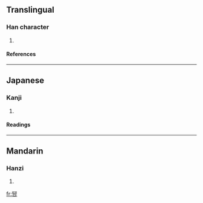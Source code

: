 ==Translingual==
===Han character===
{{Han char|rn=30|rad=口|as=07|sn=10|four=|canj=一水口 (MER)}}
# {{defn|Han}}
====References====
{{Han ref|kx=0193.051|dkj=03746|dj=0413.150|hdz=10627.090|uh=5518|ud=21784}}
----
==Japanese==
===Kanji===
{{ja-kanji|grade=|rs=口07}}
# {{defn|Japanese}} 
====Readings====
{{ja-readings|on=[[けい]] (kei)|kun=}}
----
==Mandarin==
===Hanzi===
{{cmn-hanzi|pin=[[qǐ]] (qi3)|wg=ch'i<sup>3</sup>}}
# {{defn|Mandarin}}

[[fr:唘]]